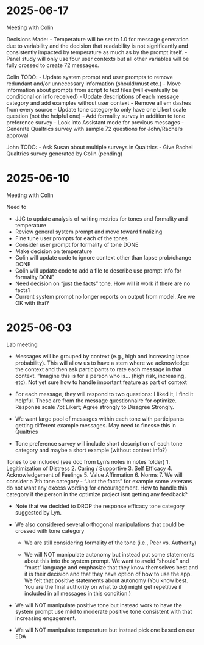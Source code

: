 # 2025-06-17
Meeting with Colin

Decisions Made:
- Temperature will be set to 1.0 for message generation due to variability and the decision that 
  readability is not significantly and consistently impacted by temperature as much as by the prompt itself.
- Panel study will only use four user contexts but all other variables will be fully crossed to create 72 messages.

Colin TODO:
- Update system prompt and user prompts to remove redundant and/or unnecessary information (should/must etc.)
- Move information about prompts from script to text files (will eventually be conditional on info received)
- Update descriptions of each message category and add examples without user context
- Remove all em dashes from every source
- Update tone category to only have one Likert scale question (not the helpful one)
- Add formality survey in addition to tone preference survey
- Look into Assistant mode for previous messages
- Generate Qualtrics survey with sample 72 questions for John/Rachel's approval

John TODO:
- Ask Susan about multiple surveys in Qualtrics
- Give Rachel Qualtrics survey generated by Colin (pending)



# 2025-06-10
Meeting with Colin

Need to

- JJC to update analysis of writing metrics for tones and formality and temperature
- Review general system prompt and move toward finalizing
- Fine tune user prompts for each of the tones
- Consider user prompt for formality of tone                                            DONE
- Make decision on temperature
- Colin will update code to ignore context other than lapse prob/change                 DONE
- Colin will update code to add a file to describe use prompt info for formality        DONE
- Need decision on "just the facts" tone.  How will it work if there are no facts?
- Current system prompt no longer reports on output from model.  Are we OK with that?



# 2025-06-03
Lab meeting

- Messages will be grouped by context (e.g., high and increasing lapse probability).   This will allow us to have a stem where we acknowledge the context and then ask participants to rate each message in that context.  "Imagine this is for a person who is… (high risk, increasing, etc).  Not yet sure how to handle important feature as part of context

- For each message, they will respond to two questions: I liked it, I find it helpful. These are from the message questionnaire for optimize. Response scale 7pt Likert; Agree strongly to Disagree Strongly.

- We want large pool of messages within each tone with participants getting different example messages.   May need to finesse this in Qualtrics

- Tone preference survey will include short description of each tone category and maybe a short example (without context info?)

Tones to be included (see doc from Lyn's notes in notes folder)
1.     Legitimization of Distress
2.     Caring / Supportive
3.     Self Efficacy
4.     Acknowledgement of Feelings
5.     Value Affirmation
6.     Norms
7.     We will consider a 7th tone category - "Just the facts"  for example some veterans do not want any excess wording for encouragement.  How to handle this category if the person in the optimize project isnt getting any feedback?

- Note that we decided to DROP the response efficacy tone category suggested by Lyn.

- We also considered several orthogonal manipulations that could be crossed with tone category

  - We are still considering formality of the tone (i.e., Peer vs. Authority) 

  - We will NOT manipulate autonomy but instead put some statements about this into the system prompt. We want to avoid “should” and “must” language and emphasize that they know themselves best and it is their decision and that they have option of how to use the app.   We felt that positive statements about autonomy (You know best. You are the final authority on what to do) might get repetitive if included in all messages in this condition.)

- We will NOT manipulate positive tone but instead work to have the system prompt use mild to moderate positive tone consistent with that increasing engagement.
 
- We will NOT manipulate temperature but instead pick one based on our EDA

